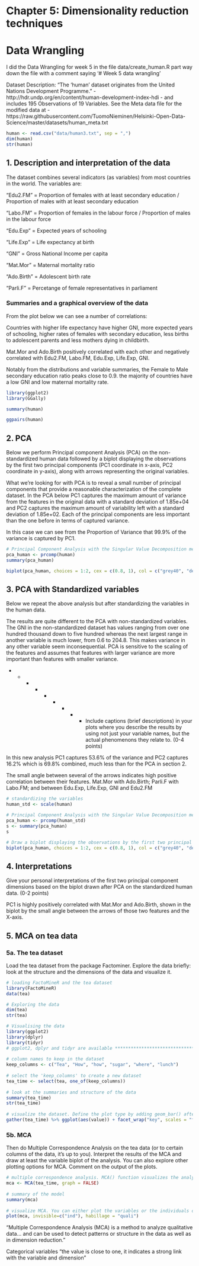 # Chapter 5: Dimensionality reduction techniques

# Data Wrangling
I did the Data Wrangling for week 5 in the file data/create_human.R part way down the file with a comment saying '# Week 5 data wrangling'

Dataset Description: 
"The 'human' dataset originates from the United Nations Development Programme." -  http://hdr.undp.org/en/content/human-development-index-hdi - and includes 195 Observations of 19 Variables. See the Meta data file for the modified data at - https://raw.githubusercontent.com/TuomoNieminen/Helsinki-Open-Data-Science/master/datasets/human_meta.txt

```r
human <- read.csv("data/human3.txt", sep = ",")
dim(human)
str(human)
```


## 1. Description and interpretation of the data
The dataset combines several indicators (as variables) from most countries in the world. The variables are:

"Edu2.FM" = Proportion of females with at least secondary education / Proportion of males with at least secondary education

"Labo.FM" = Proportion of females in the labour force / Proportion of males in the labour force

"Edu.Exp" = Expected years of schooling 

"Life.Exp" = Life expectancy at birth

"GNI" = Gross National Income per capita

"Mat.Mor" = Maternal mortality ratio

"Ado.Birth" = Adolescent birth rate

"Parli.F" = Percetange of female representatives in parliament


### Summaries and a graphical overview of the data 
From the plot below we can see a number of correlations:

Countries with higher life expectancy have higher GNI, more expected years of schooling, higher rates of females with secondary education, less births to adolescent parents and less mothers dying in childbirth.

Mat.Mor and Ado.Birth positively correlated with each other and negatively correlated with Edu2.FM, Labo.FM, Edu.Exp, Life.Exp, GNI.

Notably from the distributions and variable summaries, the Female to Male secondary education ratio peaks close to 0.9. the majority of countries have a low GNI and low maternal mortality rate.


```r
library(ggplot2)
library(GGally)

summary(human)

ggpairs(human)
```





## 2. PCA 
Below we perform Principal component Analysis (PCA) on the non-standardized human data followed by a biplot displaying the observations by the first two principal components (PC1 coordinate in x-axis, PC2 coordinate in y-axis), along with arrows representing the original variables. 

What we're looking for with PCA is to reveal a small number of principal components that provide a reasonable characterization of the complete dataset. In the PCA below PC1 captures the maximum amount of variance from the features in the original data with a standard deviation of 1.85e+04 and PC2 captures the maximum amount of variability left with a standard deviation of 1.85e+02. Each of the principal components are less important than the one before in terms of captured variance.

In this case we can see from the Proportion of Variance that 99.9% of the variance is captured by PC1.

```r
# Principal Component Analysis with the Singular Value Decomposition method
pca_human <- prcomp(human)
summary(pca_human)

biplot(pca_human, choices = 1:2, cex = c(0.8, 1), col = c("grey40", "deeppink2"))
```


## 3. PCA with Standardized variables
Below we repeat the above analysis but after standardizing the variables in the human data.

The results are quite different to the PCA with non-standardized variables. The GNI in the non-standardized dataset has values ranging from over one hundred thousand down to five hundred whereas the next largest range in another variable is much lower, from 0.6 to 204.8. This makes variance in any other variable seem inconsequential. PCA is sensitive to the scaling of the features and assumes that features with larger variance are more important than features with smaller variance.

 - - - - - - -  - - Include captions (brief descriptions) in your plots where you describe the results by using not just your variable names, but the actual phenomenons they relate to. (0-4 points)

In this new analysis PC1 captures 53.6% of the variance and PC2 captures 16.2% which is 69.8% combined, much less than for the PCA in section 2.

The small angle between several of the arrows indicates high positive correlation between their features. Mat.Mor with Ado.Birth; Parli.F with Labo.FM; and between Edu.Exp, Life.Exp, GNI and Edu2.FM


```r
# standardizing the variables
human_std <- scale(human)

# Principal Component Analysis with the Singular Value Decomposition method and a summary
pca_human <- prcomp(human_std)
s <- summary(pca_human)
s

# Draw a biplot displaying the observations by the first two principal components (PC1 coordinate in x-axis, PC2 coordinate in y-axis), along with arrows representing the original variables.
biplot(pca_human, choices = 1:2, cex = c(0.8, 1), col = c("grey40", "deeppink2"))

```

## 4. Interpretations
Give your personal interpretations of the first two principal component dimensions based on the biplot drawn after PCA on the standardized human data. (0-2 points)

PC1 is highly positively correlated with Mat.Mor and Ado.Birth, shown in the biplot by the small angle between the arrows of those two features and the X-axis.



## 5. MCA on tea data

### 5a. The tea dataset
Load the tea dataset from the package Factominer. Explore the data briefly: look at the structure and the dimensions of the data and visualize it. 
```r
# loading FactoMineR and the tea dataset
library(FactoMineR)
data(tea)

# Exploring the data
dim(tea)
str(tea)

# Visualising the data
library(ggplot2)
library(dplyr)
library(tidyr)
# ggplot2, dplyr and tidyr are available ***********************************
 
# column names to keep in the dataset
keep_columns <- c("Tea", "How", "how", "sugar", "where", "lunch")
 
# select the 'keep_columns' to create a new dataset
tea_time <- select(tea, one_of(keep_columns))
 
# look at the summaries and structure of the data
summary(tea_time)
str(tea_time)
 
# visualize the dataset. Define the plot type by adding geom_bar() after initialization of the ggplot. (Ignore the warning.). Turn the lables 45 degrees using theme. Use + to add functions to ggplot()
gather(tea_time) %>% ggplot(aes(value)) + facet_wrap("key", scales = "free") + geom_bar() + theme(axis.text.x = element_text(angle = 45, hjust = 1, size = 8)) 


```

### 5b. MCA
Then do Multiple Correspondence Analysis on the tea data (or to certain columns of the data, it’s up to you). Interpret the results of the MCA and draw at least the variable biplot of the analysis. You can also explore other plotting options for MCA. Comment on the output of the plots.

```r
# multiple correspondence analysis. MCA() function visualizes the analysis by default, and the plots can be turned off with the argument graph = FALSE.
mca <- MCA(tea_time, graph = FALSE)
 
# summary of the model
summary(mca)
 
# visualize MCA. You can either plot the variables or the individuals or both. You can change which one to plot with the invisible argument. Adding habillage = "quali" changes the colour of the labels within the plot from red to multicoloured.
plot(mca, invisible=c("ind"), habillage = "quali")

```

"Multiple Correspondence Analysis (MCA) is a method to analyze qualitative data... and can be used to detect patterns or structure in the data as well as in dimension reduction."

Categorical variables
"the value is close to one, it indicates a strong link with the variable and dimension"

